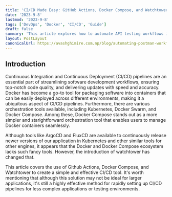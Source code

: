 ```yaml
---
title: 'CI/CD Made Easy: GitHub Actions, Docker Compose, and Watchtower'
date: '2023-9-8'
lastmod: '2023-9-8'
tags: ['DevOps', 'Docker', 'CI/CD', 'Guide']
draft: false
summary: 'This article explores how to automate API testing workflows in Postman, improving efficiency by utilizing environment variables and scripting capabilities.'
layout: PostLayout
canonicalUrl: https://avashghimire.com.np/blog/automating-postman-workflow-for-faster-api-development
---
```


## Introduction

Continuous Integration and Continuous Deployment (CI/CD) pipelines are an essential part of streamlining software development workflows, ensuring top-notch code quality, and delivering updates with speed and accuracy. Docker has become a go-to tool for packaging software into containers that can be easily deployed across different environments, making it a ubiquitous aspect of CI/CD pipelines. Furthermore, there are various orchestration tools available, including Kubernetes, Docker Swarm, and Docker Compose. Among these, Docker Compose stands out as a more simpler and starightforward orchestration tool that enables users to manage Docker containers seamlessly.

Although tools like ArgoCD and FluxCD are available to continuously release newer versions of our application in Kubernetes and other similar tools for other engines, it appears that the Docker and Docker Compose ecosystem lacks such fancy tools. However, the introduction of watchtower has changed that.

This article covers the use of Github Actions, Docker Compose, and Watchtower to create a simple and effective CI/CD tool. It's worth mentioning that although this solution may not be ideal for larger applications, it's still a highly effective method for rapidly setting up CI/CD pipelines for less complex applications or testing environments.
